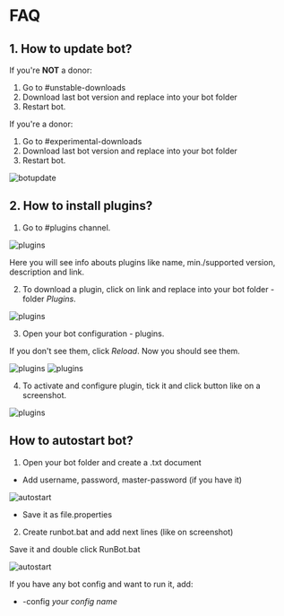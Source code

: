# FAQ

## 1. How to update bot?

If you're **NOT** a donor:

1. Go to #unstable-downloads
2. Download last bot version and replace into your bot folder
3. Restart bot.

If you're a donor:

1. Go to #experimental-downloads
2. Download last bot version and replace into your bot folder
3. Restart bot.

![botupdate](public/botupdate.png)

## 2. How to install plugins?

1. Go to #plugins channel.

![plugins](public/plugins1.png)

Here you will see info abouts plugins like name, min./supported version, description and link.

2. To download a plugin, click on link and replace into your bot folder - folder *Plugins*.

![plugins](public/plugins2.gif)

3. Open your bot configuration - plugins. 

If you don't see them, click *Reload*. Now you should see them.

![plugins](public/plugins3.png)
![plugins](public/plugins4.png)

4. To activate and configure plugin, tick it and click button like on a screenshot.

![plugins](public/plugins5.png)

## How to autostart bot?

1. Open your bot folder and create a .txt document

- Add username, password, master-password (if you have it)

![autostart](public/autostart1.png)

- Save it as file.properties

2. Create runbot.bat and add next lines (like on screenshot)

Save it and double click RunBot.bat

![autostart](public/autostart2.png)

If you have any bot config and want to run it, add:

- -config *your config name*